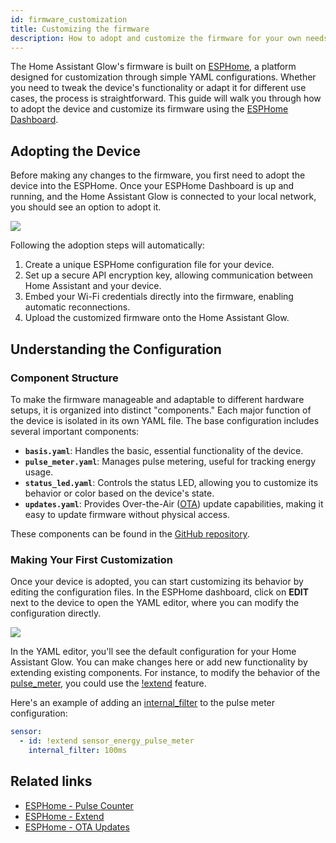 ```yaml
---
id: firmware_customization
title: Customizing the firmware
description: How to adopt and customize the firmware for your own needs.
---
```


The Home Assistant Glow's firmware is built on [ESPHome](https://esphome.io), a platform
designed for customization through simple YAML configurations. Whether you need to tweak
the device's functionality or adapt it for different use cases, the process is straightforward.
This guide will walk you through how to adopt the device and customize its firmware using
the [ESPHome Dashboard](https://esphome.io/guides/getting_started_hassio.html).

## Adopting the Device

Before making any changes to the firmware, you first need to adopt the device into the ESPHome.
Once your ESPHome Dashboard is up and running, and the Home Assistant Glow is connected to your
local network, you should see an option to adopt it.

<p align="left">
  <img src={require('@site/static/img/customization/adopt-esphome.png').default} />
</p>

Following the adoption steps will automatically:

1. Create a unique ESPHome configuration file for your device.
2. Set up a secure API encryption key, allowing communication between Home Assistant and your device.
3. Embed your Wi-Fi credentials directly into the firmware, enabling automatic reconnections.
4. Upload the customized firmware onto the Home Assistant Glow.

## Understanding the Configuration

### Component Structure

To make the firmware manageable and adaptable to different hardware setups, it is organized into
distinct "components." Each major function of the device is isolated in its own YAML file. The
base configuration includes several important components:

- **`basis.yaml`**: Handles the basic, essential functionality of the device.
- **`pulse_meter.yaml`**: Manages pulse metering, useful for tracking energy usage.
- **`status_led.yaml`**: Controls the status LED, allowing you to customize its behavior or color based on the device's state.
- **`updates.yaml`**: Provides Over-the-Air ([OTA][ota]) update capabilities, making it easy to update firmware without physical access.

These components can be found in the [GitHub repository](https://github.com/klaasnicolaas/home-assistant-glow/tree/main/components).

### Making Your First Customization

Once your device is adopted, you can start customizing its behavior by editing the configuration
files. In the ESPHome dashboard, click on **EDIT** next to the device to open the YAML editor,
where you can modify the configuration directly.

<p align="left">
  <img src={require('@site/static/img/customization/edit-device.png').default} />
</p>

In the YAML editor, you'll see the default configuration for your Home Assistant Glow. You can
make changes here or add new functionality by extending existing components. For instance, to
modify the behavior of the [pulse_meter], you could use the [!extend] feature.

Here's an example of adding an [internal_filter] to the pulse meter configuration:

```yaml title="your_glow_config.yaml"
sensor:
  - id: !extend sensor_energy_pulse_meter
    internal_filter: 100ms
```

## Related links

- [ESPHome - Pulse Counter][pulse_meter]
- [ESPHome - Extend][!extend]
- [ESPHome - OTA Updates][ota]

[internal_filter]: https://esphome.io/components/sensor/pulse_counter.html?highlight=internal_filter
[pulse_meter]: https://esphome.io/components/sensor/pulse_counter.html
[!extend]: https://esphome.io/components/packages.html#extend
[ota]: https://esphome.io/components/ota/
